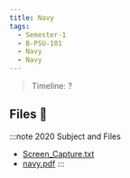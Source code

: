 ```yaml
---
title: Navy
tags:
  - Semester-1
  - B-PSU-101
  - Navy
  - Navy
---
```

> Timeline: ?


## Files 📂

:::note 2020 Subject and Files
- [Screen_Capture.txt](https://github.com/Studio-17/Epitech-Subjects/raw/main/Semester-1/B-PSU-101/Navy/Navy/Screen_Capture.txt)
- [navy.pdf](https://github.com/Studio-17/Epitech-Subjects/raw/main/Semester-1/B-PSU-101/Navy/Navy/navy.pdf)
:::

